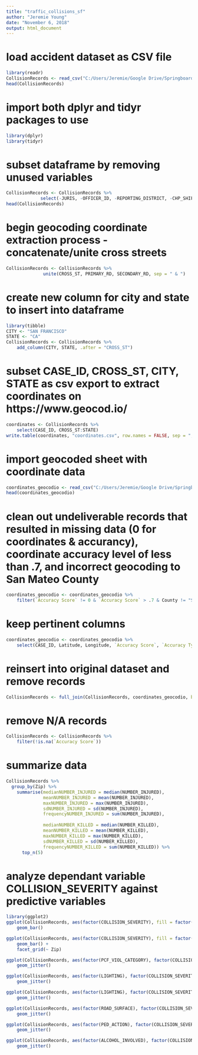 ---
title: "traffic_collisions_sf"
author: "Jeremie Young"
date: "November 6, 2018"
output: html_document
---

# load accident dataset as CSV file
```{r}
library(readr)
CollisionRecords <- read_csv("C:/Users/Jeremie/Google Drive/Springboard Intro to Data Science/Capstone/Raw Datasets/CollisionRecords2010_2018.txt")
head(CollisionRecords)

```

# import both dplyr and tidyr packages to use
```{r}
library(dplyr)
library(tidyr)
```


# subset dataframe by removing unused variables
```{r}
CollisionRecords <- CollisionRecords %>% 
             select(-JURIS, -OFFICER_ID, -REPORTING_DISTRICT, -CHP_SHIFT, -CITY_DIVISION_LAPD, -CITY_DIVISION_LAPD, -CALTRANS_COUNTY, -CALTRANS_DISTRICT, -ROUTE_SUFFIX, -POSTMILE_PREFIX, -POSTMILE, -CHP_ROAD_TYPE, -LATITUDE, -LONGITUDE)
head(CollisionRecords)

```

# begin geocoding coordinate extraction process - concatenate/unite cross streets
```{r}
CollisionRecords <- CollisionRecords %>% 
              unite(CROSS_ST, PRIMARY_RD, SECONDARY_RD, sep = " & ")
```

# create new column for city and state to insert into dataframe
```{r}
library(tibble)
CITY <- "SAN FRANCISCO"
STATE <- "CA"
CollisionRecords <- CollisionRecords %>% 
    add_column(CITY, STATE, .after = "CROSS_ST")
```

# subset CASE_ID, CROSS_ST, CITY, STATE as csv export to extract coordinates on https://www.geocod.io/
```{r}
coordinates <- CollisionRecords %>%  
    select(CASE_ID, CROSS_ST:STATE)
write.table(coordinates, "coordinates.csv", row.names = FALSE, sep = ",")

```

# import geocoded sheet with coordinate data
```{r}
coordinates_geocodio <- read_csv("C:/Users/Jeremie/Google Drive/Springboard Intro to Data Science/Capstone/coordinates_geocodio.csv")
head(coordinates_geocodio)
```

# clean out undeliverable records that resulted in missing data (0 for coordinates & accurancy), coordinate accuracy level of less than .7, and incorrect geocoding to San Mateo County
```{r}
coordinates_geocodio <- coordinates_geocodio %>% 
    filter(`Accuracy Score` != 0 & `Accuracy Score` > .7 & County != "San Mateo County")
```

# keep pertinent columns
```{r}
coordinates_geocodio <- coordinates_geocodio %>% 
    select(CASE_ID, Latitude, Longitude, `Accuracy Score`, `Accuracy Type`, Zip)
```

# reinsert into original dataset and remove records
```{r}
CollisionRecords <- full_join(CollisionRecords, coordinates_geocodio, by = "CASE_ID")
```

# remove N/A records
```{r}
CollisionRecords <- CollisionRecords %>% 
    filter(!is.na(`Accuracy Score`))
```

# summarize data
```{r}
CollisionRecords %>% 
  group_by(Zip) %>%  
    summarise(medianNUMBER_INJURED = median(NUMBER_INJURED),
              meanNUMBER_INJURED = mean(NUMBER_INJURED),
              maxNUMBER_INJURED = max(NUMBER_INJURED),
              sdNUMBER_INJURED = sd(NUMBER_INJURED),
              frequencyNUMBER_INJURED = sum(NUMBER_INJURED),
                                                  
              medianNUMBER_KILLED = median(NUMBER_KILLED),
              meanNUMBER_KILLED = mean(NUMBER_KILLED),
              maxNUMBER_KILLED = max(NUMBER_KILLED),
              sdNUMBER_KILLED = sd(NUMBER_KILLED),
              frequencyNUMBER_KILLED = sum(NUMBER_KILLED)) %>%  
      top_n(5)
```

# analyze dependant variable COLLISION_SEVERITY against predictive variables
```{r}
library(ggplot2)
ggplot(CollisionRecords, aes(factor(COLLISION_SEVERITY), fill = factor(COLLISION_SEVERITY))) +
    geom_bar()

ggplot(CollisionRecords, aes(factor(COLLISION_SEVERITY), fill = factor(COLLISION_SEVERITY))) +
    geom_bar() +
    facet_grid(~ Zip)

ggplot(CollisionRecords, aes(factor(PCF_VIOL_CATEGORY), factor(COLLISION_SEVERITY))) +
    geom_jitter()

ggplot(CollisionRecords, aes(factor(LIGHTING), factor(COLLISION_SEVERITY))) +
    geom_jitter()

ggplot(CollisionRecords, aes(factor(LIGHTING), factor(COLLISION_SEVERITY))) +
    geom_jitter()

ggplot(CollisionRecords, aes(factor(ROAD_SURFACE), factor(COLLISION_SEVERITY))) +
    geom_jitter()

ggplot(CollisionRecords, aes(factor(PED_ACTION), factor(COLLISION_SEVERITY))) +
    geom_jitter()

ggplot(CollisionRecords, aes(factor(ALCOHOL_INVOLVED), factor(COLLISION_SEVERITY))) +
    geom_jitter()

```